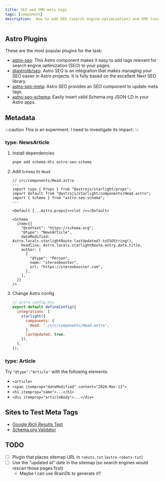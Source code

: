 ```yaml
---
title: SEO and SMO meta tags
tags: [component]
description:  How to add SEO (search engine optimization) and SMO (social media optimization) tags to an Astro-based website
---
```


## Astro Plugins

These are the most popular plugins for the task:

- [astro-seo](https://github.com/jonasmerlin/astro-seo): This Astro component makes it easy to add tags relevant for search engine optimization (SEO) to your pages.
- [@astrolib/seo](https://github.com/onwidget/astrolib/tree/main/packages/seo): Astro SEO is an integration that makes managing your SEO easier in Astro projects. It is fully based on the excellent Next SEO library.
- [astro-seo-meta](https://github.com/codiume/orbit/tree/main/packages/astro-seo-meta): Astro SEO provides an SEO component to update meta tags.
- [astro-seo-schema](https://github.com/codiume/orbit/tree/main/packages/astro-seo-schema): Easily insert valid Schema.org JSON-LD in your Astro apps.

## Metadata

:::caution
This is an experiment. I need to investigate its impact.
:::

### type: NewsArticle


<Steps>

1. Install dependencies

   ```bash
   pnpm add schema-dts astro-seo-schema
   ```

2. Add `Schema` to `Head`

   ```astro {10-24}
   // src/components/Head.astro
   ---
   import type { Props } from "@astrojs/starlight/props";
   import Default from "@astrojs/starlight/components/Head.astro";
   import { Schema } from "astro-seo-schema";
   ---

   <Default {...Astro.props}><slot /></Default>

   <Schema
     item={{
       "@context": "https://schema.org",
       "@type": "NewsArticle",
       dateModified: Astro.locals.starlightRoute.lastUpdated?.toISOString(),
       headline: Astro.locals.starlightRoute.entry.data.title,
       author: [
         {
           "@type": "Person",
           name: "stereobooster",
           url: "https://stereobooster.com",
         },
       ],
     }}
   />
   ```

3. Change Astro config

   ```js {6, 8}
   // astro.config.mjs
   export default defineConfig({
     integrations: [
       starlight({
         components: {
           Head: "./src/components/Head.astro",
         },
         lastUpdated: true,
       }),
     ],
   });
   ```

</Steps>

### type: Article

Try `"@type":"Article"` with the following elements:

- `<article>`
- `<span itemprop="dateModified" content="2020-Mar-13">`
- `<h1 itemprop="name">...</h1>`
- `<div itemprop="articleBody">...</div>`

## Sites to Test Meta Tags

- [Google Rich Results Test](https://search.google.com/test/rich-results)
- [Schema.org Validator](https://validator.schema.org/)

## TODO

- [ ] Plugin that places sitemap URL in `robots.txt` (`astro-robots-txt`)
- [ ] Use the "updated at" date in the sitemap (so search engines would rescan those pages first)
  - Maybe I can use BrainDb to generate it?
